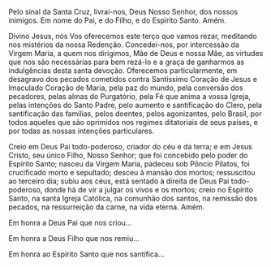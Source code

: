 
Pelo sinal da Santa Cruz, livrai-nos, Deus Nosso Senhor, dos nossos inimigos. Em nome do Pai, e do Filho, e do Espírito Santo. Amém.

Divino Jesus, nós Vos oferecemos este terço que vamos rezar, meditando nos mistérios da nossa Redenção. Concedei-nos, por intercessão da Virgem Maria, a quem nos dirigimos, Mãe de Deus e nossa Mãe, as virtudes que nos são necessárias para bem rezá-lo e a graça de ganharmos as indulgências desta santa devoção. Oferecemos particularmente, em desagravo dos pecados cometidos contra Santíssimo Coração de Jesus e Imaculado Coração de Maria, pela paz do mundo, pela conversão dos pecadores, pelas almas do Purgatório, pela Fé que anima a vossa Igreja, pelas intenções do Santo Padre, pelo aumento e santificação do Clero, pela santificação das famílias, pelos doentes, pelos agonizantes, pelo Brasil, por todos aqueles que são oprimidos nos regimes ditatoriais de seus países, e por todas as nossas intenções particulares.

Creio em Deus Pai todo-poderoso, criador do céu e da terra; e em Jesus Cristo, seu único Filho, Nosso Senhor; que foi concebido pelo poder do Espírito Santo; nasceu da Virgem Maria, padeceu sob Pôncio Pilatos, foi crucificado morto e sepultado; desceu à mansão dos mortos; ressuscitou ao terceiro dia; subiu aos céus, está sentado à direita de Deus Pai todo-poderoso, donde há de vir a julgar os vivos e os mortos; creio no Espírito Santo, na santa Igreja Católica, na comunhão dos santos, na remissão dos pecados, na ressurreição da carne, na vida eterna. Amém.

<Collapse title="1 Pai Nosso">
  <PaiNosso />
</Collapse>

Em honra a Deus Pai que nos criou...
<Collapse title="1 Ave Maria"><AveMaria /></Collapse>

Em honra a Deus Filho que nos remiu...

<Collapse title="1 Ave Maria">
  <AveMaria />
</Collapse>

Em honra ao Espírito Santo que nos santifica...

<Collapse title="1 Ave Maria">
  <AveMaria />
</Collapse>

<Collapse title="1 Glória">
  <Gloria />
</Collapse>

<BomJesus />
